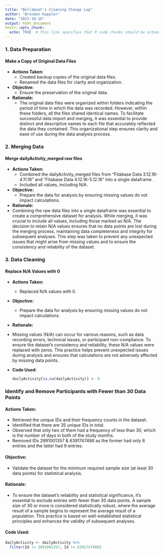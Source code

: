 ```yaml
---
title: "Bellabeat's Cleaning Change Log"
author: "Brendan Kappler"
date: "2023-10-18"
output: html_document
knitr::opts_chunk:
  echo: TRUE  # This line specifies that R code chunks should be echoed in the document
---
```


### 1. Data Preparation

#### Make a Copy of Original Data Files

- **Actions Taken:**
  - Created backup copies of the original data files.
  - Renamed the data files for clarity and organization.

- **Objective:**
  - Ensure the preservation of the original data.

- **Rationale:**
  - The original data files were organized within folders indicating the period of time in which the data was recorded. However, within these folders, all the files shared identical names. To facilitate successful data import and merging, it was essential to provide distinct and descriptive names to each file that accurately reflected the data they contained. This organizational step ensures clarity and ease of use during the data analysis process.

### 2. Merging Data

#### Merge dailyActivity_merged raw files

- **Actions Taken:**
  - Combined the dailyActivity_merged files from "Fitabase Data 3.12.16-4.11.16" and "Fitabase Data 4.12.16-5.12.16" into a single dataframe.
  - Included all values, including N/A.
  
- **Objective:**
  - Prepare the data for analysis by ensuring missing values do not impact calculations.

- **Rationale:**
 - Combining the raw data files into a single dataframe was essential to create a comprehensive dataset for analysis. While merging, it was crucial to include all values, including those marked as N/A. The decision to retain N/A values ensures that no data points are lost during the merging process, maintaining data completeness and integrity for subsequent analyses. This step was taken to prevent any unexpected issues that might arise from missing values and to ensure the consistency and reliability of the dataset.
  
### 3. Data Cleaning

#### Replace N/A Values with 0

- **Actions Taken:**
  - Replaced N/A values with 0.

- **Objective:**
  - Prepare the data for analysis by ensuring missing values do not impact calculations.

- **Rationale:**
 - Missing values (N/A) can occur for various reasons, such as data recording errors, technical issues, or participant non-compliance. To ensure the dataset's consistency and reliability, these N/A values were replaced with zeros. This practice helps prevent unexpected issues during analysis and ensures that calculations are not adversely affected by missing data points.

- **Code Used:**
  ```R
  dailyActivity[is.na(dailyActivity)] <- 0
  ```
  
### Identify and Remove Participants with Fewer than 30 Data Points

#### Actions Taken:

- Retrieved the unique IDs and their frequency counts in the dataset.
- Identified that there are 35 unique IDs in total.
- Observed that only two of them had a frequency of less than 30, which is the number of days in both of the study months.
- Removed IDs 2891001357 & 6391747486 as the former had only 8 entries and the latter had 9 entries.

#### Objective:

- Validate the dataset for the minimum required sample size (at least 30 data points) for statistical analysis.

#### Rationale:

- To ensure the dataset's reliability and statistical significance, it's essential to exclude entries with fewer than 30 data points. A sample size of 30 or more is considered statistically robust, where the average result of a sample begins to represent the average result of a population. This practice is based on well-established statistical principles and enhances the validity of subsequent analyses.

#### Code Used:

```R
dailyActivity <- dailyActivity %>%
  filter(Id != 2891001357, Id != 6391747486)
```
